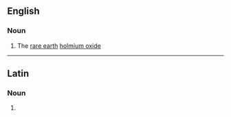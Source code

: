 {{also|hólmia|Holmia}}

==English==

===Noun===
{{en-noun|-}}

# {{lb|en|inorganic compound}} The [[rare earth]] [[holmium oxide]]

----

==Latin==

===Noun===
{{la-noun-form|holmia}}

# {{inflection of|la|holmium||nom//acc//voc|p}}